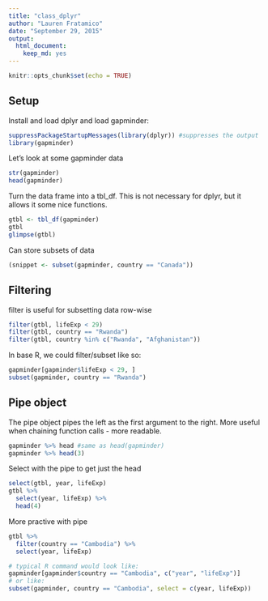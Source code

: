 ```yaml
---
title: "class_dplyr"
author: "Lauren Fratamico"
date: "September 29, 2015"
output: 
  html_document: 
    keep_md: yes
---
```


```r
knitr::opts_chunk$set(echo = TRUE)
```

## Setup

Install and load dplyr and load gapminder:

```r
suppressPackageStartupMessages(library(dplyr)) #suppresses the output
library(gapminder)
```

Let's look at some gapminder data

```r
str(gapminder)
head(gapminder)
```


Turn the data frame into a tbl_df. This is not necessary for dplyr, but it allows it some nice functions.
```r
gtbl <- tbl_df(gapminder)
gtbl
glimpse(gtbl)
```


Can store subsets of data
```r
(snippet <- subset(gapminder, country == "Canada"))
```

## Filtering

filter is useful for subsetting data row-wise
```r
filter(gtbl, lifeExp < 29)
filter(gtbl, country == "Rwanda")
filter(gtbl, country %in% c("Rwanda", "Afghanistan"))
```

In base R, we could filter/subset like so:
```r
gapminder[gapminder$lifeExp < 29, ]
subset(gapminder, country == "Rwanda")
```


## Pipe object

The pipe object pipes the left as the first argument to the right. More useful when chaining function calls - more readable.
```r
gapminder %>% head #same as head(gapminder)
gapminder %>% head(3)
```


Select with the pipe to get just the head
```r
select(gtbl, year, lifeExp)
gtbl %>%
  select(year, lifeExp) %>%
  head(4)
```

More practive with pipe
```r
gtbl %>%
  filter(country == "Cambodia") %>%
  select(year, lifeExp)

# typical R command would look like:
gapminder[gapminder$country == "Cambodia", c("year", "lifeExp")]
# or like:
subset(gapminder, country == "Cambodia", select = c(year, lifeExp))
```




